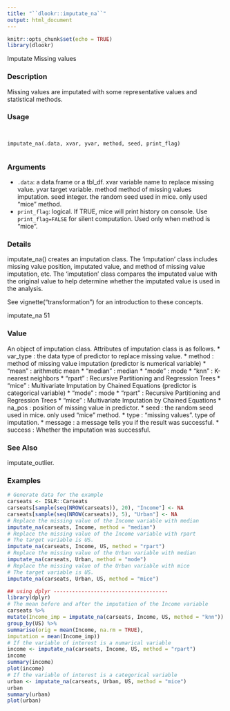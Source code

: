 ---
title: "``dlookr::imputate_na``"
output: html_document
---

```{r setup, include=FALSE}
knitr::opts_chunk$set(echo = TRUE)
library(dlookr)
```


 

Imputate Missing values

### Description 

Missing values are imputated with some representative values and statistical methods.

### Usage 
<pre><code>

imputate_na(.data, xvar, yvar, method, seed, print_flag)

</code></pre>
### Arguments
 
* ``.data``: a data.frame or a tbl_df.
xvar variable name to replace missing value.
yvar target variable.
method method of missing values imputation.
seed integer. the random seed used in mice. only used "mice" method.
* ``print_flag``:    logical. If TRUE, mice will print history on console. Use ``print_flag=FALSE`` for silent computation. 
Used only when method is "mice".

### Details 

imputate_na() creates an imputation class. The 'imputation' class includes missing value position, imputated value, and method of missing value imputation, etc. The 'imputation' class compares the imputated value with the original value to help determine whether the imputated value is used in
the analysis.

See vignette("transformation") for an introduction to these concepts.

imputate_na 51

### Value 

An object of imputation class. Attributes of imputation class is as follows.
*  var_type : the data type of predictor to replace missing value.
*  method : method of missing value imputation (predictor is numerical variable)
* "mean" : arithmetic mean
* "median" : median
* "mode" : mode
* "knn" : K-nearest neighbors
* "rpart" : Recursive Partitioning and Regression Trees
* "mice" : Multivariate Imputation by Chained Equations (predictor is categorical variable)
* "mode" : mode
* "rpart" : Recursive Partitioning and Regression Trees
* "mice" : Multivariate Imputation by Chained Equations
*  na_pos : position of missing value in predictor.
*  seed : the random seed used in mice. only used "mice" method.
*  type : "missing values". type of imputation.
*  message : a message tells you if the result was successful.
*  success : Whether the imputation was successful.

### See Also
 
imputate_outlier.

### Examples
```{r}

# Generate data for the example
carseats <- ISLR::Carseats
carseats[sample(seq(NROW(carseats)), 20), "Income"] <- NA
carseats[sample(seq(NROW(carseats)), 5), "Urban"] <- NA
# Replace the missing value of the Income variable with median
imputate_na(carseats, Income, method = "median")
# Replace the missing value of the Income variable with rpart
# The target variable is US.
imputate_na(carseats, Income, US, method = "rpart")
# Replace the missing value of the Urban variable with median
imputate_na(carseats, Urban, method = "mode")
# Replace the missing value of the Urban variable with mice
# The target variable is US.
imputate_na(carseats, Urban, US, method = "mice")
```

```{r}
## using dplyr -------------------------------------
library(dplyr)
# The mean before and after the imputation of the Income variable
carseats %>%
mutate(Income_imp = imputate_na(carseats, Income, US, method = "knn")) %>%
group_by(US) %>%
summarise(orig = mean(Income, na.rm = TRUE),
imputation = mean(Income_imp))
# If the variable of interest is a numarical variable
income <- imputate_na(carseats, Income, US, method = "rpart")
income
summary(income)
plot(income)
# If the variable of interest is a categorical variable
urban <- imputate_na(carseats, Urban, US, method = "mice")
urban
summary(urban)
plot(urban)
```

